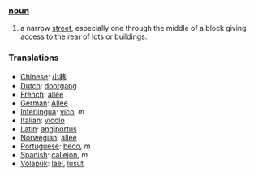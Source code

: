 ===[[noun]]===
#a narrow [[street]], especially one through the middle of a block giving access to the rear of lots or buildings.

=== Translations ===
*[[Chinese]]: [[小巷]]
*[[Dutch]]: [[doorgang]]
*[[French]]: [[allée]]
*[[German]]: [[Allee]]
*[[Interlingua]]: [[vico]], ''m''
*[[Italian]]: [[vicolo]]
*[[Latin]]: [[angiportus]]
*[[Norwegian]]: [[allee]]
*[[Portuguese]]: [[beco]], ''m''
*[[Spanish]]: [[callejón]], ''m''
*[[Volapük]]: [[lael]], [[lusüt]]